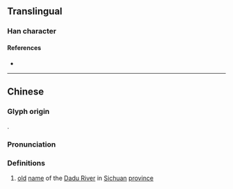 {{character info}}
==Translingual==

===Han character===
{{Han char|rn=85|rad=水|as=07|sn=10|four=33150|canj=EHQI|ids=⿰氵我}}

====References====
* {{Han ref|kx=0626.230|dkj=17538|hdz=31626.020|uh=6D90|ud=28048|bh=D269|bd=53865}}

----

==Chinese==
{{zh-forms}}

===Glyph origin===
{{Han compound|水|alt1=氵|我|c1=s|c2=p|t1=river|ls=psc}}.

===Pronunciation===
{{zh-pron
|m=é
|c=ngo4
|mc=y
|oc=y
|ma=
|cat=pn
}}

===Definitions===
{{zh-hanzi}}

# {{lb|zh|archaic}} [[old]] [[name]] of the [[w:Dadu River (Sichuan)|Dadu River]] in [[Sichuan]] [[province]]